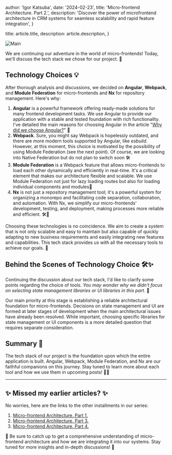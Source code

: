 
  author: 'Igor Katsuba',
  date: '2024-02-23',
  title: 'Micro-frontend Architecture. Part 2.',
  description:
    'Discover the power of microfrontend architecture in CRM systems for seamless scalability and rapid feature integration',
}

  title: article.title,
  description: article.description,
}


<Image src={mainImage} alt="Main" />

We are continuing our adventure in the world of micro-frontends! Today, we'll discuss the tech stack we chose for our project. 🚀

## Technology Choices 💡

After thorough analysis and discussions, we decided on **Angular**, **Webpack**, and **Module Federation** for micro-frontends and **Nx** for repository management. Here's why:

1.  **Angular** is a powerful framework offering ready-made solutions for many frontend development tasks. We use Angular to provide our application with a stable and tested foundation with rich functionality. I've detailed the main reasons for choosing Angular in the article "[Why did we choose Angular?](https://medium.com/plata-card/why-did-we-choose-angular-d5ec405e1b4f)" 🔄
2.  **Webpack**. Sure, you might say Webpack is hopelessly outdated, and there are more modern tools supported by Angular, like _esbuild_. However, at this moment, this choice is motivated by the possibility of using Module Federation (see the next point). Of course, we are looking into Native Federation but do not plan to switch soon 🛠
3.  **Module Federation** is a Webpack feature that allows micro-frontends to load each other dynamically and efficiently in real-time. It's a critical element that makes our architecture flexible and scalable. We use Module Federation not just for lazy loading routes but also for loading individual components and modules🌟
4.  **Nx** is not just a repository management tool; it's a powerful system for organizing a monorepo and facilitating code separation, collaboration, and automation. With Nx, we simplify our micro-frontends' development, testing, and deployment, making processes more reliable and efficient. 🛠🔧

Choosing these technologies is no coincidence. We aim to create a system that is not only scalable and easy to maintain but also capable of quickly adapting to new business requirements and easily integrating new features and capabilities. This tech stack provides us with all the necessary tools to achieve our goals. 🎯

## Behind the Scenes of Technology Choice 🛠✨

Continuing the discussion about our tech stack, I'd like to clarify some points regarding the choice of tools. _You may wonder why we didn't focus on selecting state management libraries or UI libraries in this part._ 🤔

Our main priority at this stage is establishing a reliable architectural foundation for micro-frontends. Decisions on state management and UI are formed at later stages of development when the main architectural issues have already been resolved. While important, choosing specific libraries for state management or UI components is a more detailed question that requires separate consideration.

## Summary 🌟

The tech stack of our project is the foundation upon which the entire application is built. Angular, Webpack, Module Federation, and Nx are our faithful companions on this journey. Stay tuned to learn more about each tool and how we use them in upcoming posts! 🚀💡

---

## ✨ Missed my earlier articles? ✨

No worries, here are the links to the other installments in our series:

1. [Micro-frontend Architecture. Part 1.](./micro-frontend-architecture-part-1)
2. [Micro-frontend Architecture. Part 3.](./micro-frontend-architecture-part-3)
3. [Micro-frontend Architecture. Part 4.](./micro-frontend-architecture-part-4)

🔗 Be sure to catch up to get a comprehensive understanding of micro-frontend architecture and how we are integrating it into our systems. Stay tuned for more insights and in-depth discussions! 🚀
